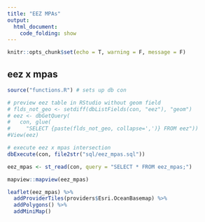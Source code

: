 ```yaml
---
title: "EEZ MPAs"
output:
  html_document:
    code_folding: show
---
```


```r
knitr::opts_chunk$set(echo = T, warning = F, message = F)
```

## eez x mpas

```r
source("functions.R") # sets up db con

# preview eez table in RStudio without geom field
# flds_not_geo <- setdiff(dbListFields(con, "eez"), "geom")
# eez <- dbGetQuery(
#   con, glue(
#     "SELECT {paste(flds_not_geo, collapse=',')} FROM eez"))
#View(eez)

# execute eez x mpas intersection
dbExecute(con, file2str("sql/eez_mpas.sql"))

eez_mpas <- st_read(con, query = "SELECT * FROM eez_mpas;")

mapview::mapview(eez_mpas)

leaflet(eez_mpas) %>% 
  addProviderTiles(providers$Esri.OceanBasemap) %>% 
  addPolygons() %>% 
  addMiniMap()
```

